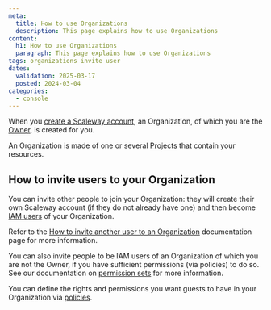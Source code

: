 ```yaml
---
meta:
  title: How to use Organizations
  description: This page explains how to use Organizations
content:
  h1: How to use Organizations
  paragraph: This page explains how to use Organizations
tags: organizations invite user
dates:
  validation: 2025-03-17
  posted: 2024-03-04
categories:
  - console
---
```


When you [create a Scaleway account](/account/how-to/create-an-account/), an Organization, of which you are the [Owner](/iam/concepts/#owner), is created for you.

An Organization is made of one or several [Projects](/organizations-and-projects/concepts/#project) that contain your resources.

<Lightbox src="scaleway-iam-organization.webp" alt="" />

## How to invite users to your Organization

You can invite other people to join your Organization: they will create their own Scaleway account (if they do not already have one) and then become [IAM users](/iam/concepts/#user) of your Organization.

<Lightbox src="scaleway-iam-owners-guests.webp" alt="" />

Refer to the [How to invite another user to an Organization](/iam/how-to/invite-user-to-orga/) documentation page for more information.

You can also invite people to be IAM users of an Organization of which you are not the Owner, if you have sufficient permissions (via policies) to do so. See our documentation on [permission sets](/iam/reference-content/permission-sets/) for more information.

You can define the rights and permissions you want guests to have in your Organization via [policies](/iam/concepts/#policy).
